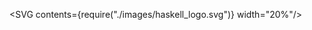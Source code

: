 

<SVG contents={require("./images/haskell_logo.svg")} width="20%"/>
<Title contents="Functors"/>

```haskell
just42 = (+ 1) <$> Just 41
```

```notes
- This is the first part of a trilogy
```

---

## Table of contents

- Introduction
- Functors
- Exercises

---

## Introduction

- The next 3 talks will be closely related
- Will try to separate concepts as much as possible
- Today: first part of the trilogy
- Fun fact: this talk is about a single function

---

```haskell Introduction
listMap :: (a -> b) -> [a] -> [b]
listMap f [] = []
listMap f (x:xs) = f x : map f xs

data Tree a = Leaf a
            | Branch (Tree a) (Tree a)

treeMap :: (a -> b) -> Tree a -> Tree b
treeMap f (Leaf a) = Leaf $ f a
treeMap f (Branch l r) =
  Branch (treeMap f l) (treeMap f r)

maybeMap :: (a -> b) -> Maybe a -> Maybe b
maybeMap f Nothing = Nothing
maybeMap f (Just a) = Just (f a)
----
1:3 > Lists
5:11 > Trees
13:15 > Maybe
```

---

## Introduction

- Let's take a step back
- Can we generalize this pattern?

```haskell
type List a = [a]

listMap  :: (a -> b) -> List  a -> List  b
treeMap  :: (a -> b) -> Tree  a -> Tree  b
maybeMap :: (a -> b) -> Maybe a -> Maybe b
```

---

```haskell Functor to the rescue!
class Functor (f :: Type -> Type) where
  fmap :: (a -> b) -> f a -> f b
  (<$) :: a -> f b -> f a
  {-# MINIMAL fmap #-}

(<$>) :: (a -> b) -> f a -> f b
(<$>) = fmap


instance Functor [] where
  fmap = listMap

instance Functor Tree where
  fmap = treeMap

instance Functor Maybe where
  fmap = maybeMap
----
1:4 > Typeclass definition
1:2 > Most important part
6:7 > Infix map operator
10:11 > Implementation for List
13:14 > Implementation for Tree
16:17 > Implementation for Maybe
```

```notes
- Type variable f has kind: Type -> Type (previously * -> *)
- Possible in Haskell because of support for "Higher Kinded Types"
- In OCaml we would need to fully write out type each time...
```

---

## Functor typeclass

- Allows transforming entire data type
- Can have certain effects (e.g. Maybe only transforms a Just)

---

```haskell Some more instances
-- Identity on type level
data Identity a = Identity a

instance Functor Identity where
  fmap f (Identity a) = Identity (f a)


-- Const on type level
data Const a b = Const a

instance Functor (Const a) where
  fmap f (Const a) = Const a
  -- f can't be applied, types do not match;
  -- 'a' stays the same!


instance Functor ((,) a) where
  fmap f (a, b) = (a, f b)


data Either a b = Left a | Right b

instance Functor (Either a) where
  fmap f (Left a) = Left a
  fmap f (Right b) = Right (f b)


-- Functor is not limited to containers
instance Functor ((->) a) where
  fmap f g = f . g

-- Implemented in GHC
instance Functor IO where
  fmap f action = do
    result <- action
    pure $ f action

-- and many more (hint: ':i Functor' in REPL)
----
1:5 > implementation for Identity
8:14 > implementation for Const
17:18 > implementation for 2 element tuples
21:25 > implementation for Either
28:30 > implementation for functions
32:38 > implementation for IO
```

```notes
- For all of these: try building with hole driven development!
- "Container-like" things are often functors, but not all containers!
- But also more abstract concepts like Maybe, Either, functions, IO, ...
- Types with more type variables can be made functors on last type variable
```

---

## A different perspective

```haskell
fmap :: (a -> b) -> f a -> f b

-- because of currying & right associativity of functions:
fmap :: (a -> b) -> (f a -> f b)
```

&#x2192; fmap 'upgrades' function to transform entire functor type

---

## Laws

1. fmap g . fmap f = fmap (g . f)
2. fmap id = id

```notes
- rule 1 is used inside GHC to optimize mapping multiple times
- this also means: set is not a functor, since it does not always preserve structure (but it does have a map)
```

---

## Functor examples in the ecosystem

- [containers](http://hackage.haskell.org/package/containers)
- [async](http://hackage.haskell.org/package/async)
- [megaparsec](http://hackage.haskell.org/package/megaparsec)
- and many more...

---

```haskell Maybe example
import Data.Aeson ( Value )

newtype Name = Name Text
newtype Age = Age Int
data Dog Name Age

newtype Sound = Sound Text

-- This could also directly be an IO action that prints to screen
woof :: Dog -> Sound
woof (Dog (Name name) (Age age)) =
  let times = max 1 (10 - age)
      sound = intersperse " " $ replicate times "woof"
  in Sound $ name <> ": " <> sound


parseDogJson :: Value -> Maybe Dog

processDogJson :: Value -> IO ()
processDogJson json = do
  let maybeDog = parseDogJson json
      maybeSound = fmap woof maybeDog
      -- many more computations could be mapped before inspecting final value
  case maybeSound of
    Nothing -> print "*crickets*"
    Just (Sound sound) -> print sound
----
* > Maybe example
3:7 > Some data types
9:14 > A function that requires a "Dog"
17 > Assume this function exists
19:26 > Function that performs action based on JSON input
24:26 > Final check to see what's inside Maybe
```

---

```haskell IO examples
data Input = Input String

handleInput :: Input -> IO ()
handleInput input = _

example = do
  input <- Input <$> readFile "foo.bar"
  handleInput input


-- Snippet from LYAH
import Data.List ( intersperse, reverse )
import Data.Char ( toUpper )

example2 = do
  line <- intersperse '-' . reverse . map toUpper <$> getLine
  putStrLn line
----
1:8 > IO actions can be mapped over
11:17 > fmap allows easy usage of pure functions on data from impure actions
```

---

## Example ported from Elm

```haskell
-- A data type from a popular Elm package:
-- https://package.elm-lang.org/packages/ohanhi/remotedata-http/latest/
data RemoteData e a
  = NotAsked
  | Loading
  | Failure e
  | Success a

instance Functor (RemoteData e) where
  fmap f NotAsked = NotAsked
  fmap f Loading = Loading
  fmap f (Failure e) = Failure e
  fmap f (Success a) = Success $ f a
```

```notes
- Could be used in a functional reactive programming framework
- Can map functions over remote data without knowing whether data
```

---

```haskell DeriveFunctor extension
-- This has to be at top of file
-- (or in package.yaml/cabal file of project)

{-# LANGUAGE DeriveFunctor #-}

module Expr where

data Expr a
  = Value a
  | Plus (Expr a) (Expr a)
  | Mul (Expr a) (Expr a)
  deriving Functor
  -- compiler now generates instance for you
```

---

## Conclusion

- map is incredibly useful for transforming data
- Haskell &#x2192; works on many data types

---

## Not seen today

- Bifunctors
- Contravariant functors

---

## Next time

- Applicative Functors

---

## Links

- [haskell wiki: Functors](https://wiki.haskell.org/Functor)
- [LYAH page for functors](http://learnyouahaskell.com/functors-applicative-functors-and-monoids)
